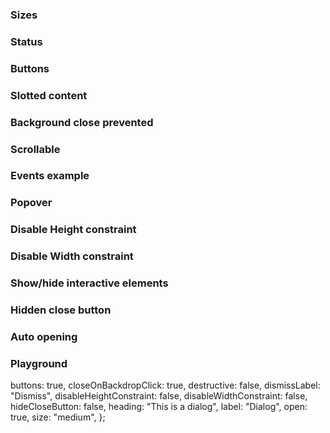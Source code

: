 
<Meta of={IcDialogStories} />

<Description markdown={readme} />

### Sizes

<Canvas>
  <Story of={IcDialogStories.Sizes} />
</Canvas>

### Status

<Canvas>
  <Story of={IcDialogStories.Status} />
</Canvas>

### Buttons

<Canvas>
  <Story of={IcDialogStories.Buttons} />
</Canvas>

### Slotted content

<Canvas>
  <Story of={IcDialogStories.SlottedContent} />
</Canvas>

### Background close prevented

<Canvas>
  <Story of={IcDialogStories.BackgroundClosePrevented} />
</Canvas>

### Scrollable

<Canvas>
  <Story of={IcDialogStories.Scrollable} />
</Canvas>

### Events example

<Canvas>
  <Story of={IcDialogStories.EventsExample} />
</Canvas>

### Popover

<Canvas>
  <Story of={IcDialogStories.Popover} />
</Canvas>

### Disable Height constraint

<Canvas>
  <Story of={IcDialogStories.DisableHeightConstraint} />
</Canvas>

### Disable Width constraint

<Canvas>
  <Story of={IcDialogStories.DisableWidthConstraint} />
</Canvas>

### Show/hide interactive elements

<Canvas>
  <Story of={IcDialogStories.ShowHideInteractiveElements} />
</Canvas>

### Hidden close button

<Canvas>
  <Story of={IcDialogStories.HiddenCloseButton} />
</Canvas>

### Auto opening

<Canvas>
  <Story of={IcDialogStories.AutoOpening} />
</Canvas>

### Playground

  buttons: true,
  closeOnBackdropClick: true,
  destructive: false,
  dismissLabel: "Dismiss",
  disableHeightConstraint: false,
  disableWidthConstraint: false,
  hideCloseButton: false,
  heading: "This is a dialog",
  label: "Dialog",
  open: true,
  size: "medium",
};

<Canvas>
  <Story of={IcDialogStories.Playground} />
</Canvas>
